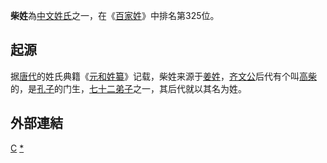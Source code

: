 {{姓氏
|姓氏=柴
|拼音=Chái
|南京官話=chä<sup>2</sup>
|中国大陆=Chai
|台湾=Chai
|香港=Chai
|澳门=Chai
|新加坡=
|马来西亚=
|白話字=Chhâ
|越南=Sài
|韩国=
|反切=
|同音字=
|堂号=
|郡望=[[平阳郡|平阳郡]]
}}
'''柴姓'''為[[中文姓氏|中文姓氏]]之一，在《[[百家姓|百家姓]]》中排名第325位。

== 起源 ==
据[[唐代|唐代]]的姓氏典籍《[[元和姓纂|元和姓纂]]》记载，柴姓来源于[[姜姓|姜姓]]，[[齐文公|齐文公]]后代有个叫[[高柴|高柴]]的，是[[孔子|孔子]]的门生，[[孔子弟子列表|七十二弟子]]之一，其后代就以其名为姓。

==外部連結==
{{Wikisource further reading}}
{{姓氏小作品}}

[[Category:漢姓|C]]
[[Category:柴姓|*]]
